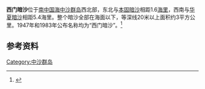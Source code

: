 {{Infobox Islands
| plural = yes
| name             =西门暗沙
| image name       = 
| image caption    = 
| image size       = 
| locator map      = {{Location map|South China Sea|lat=15.96666|long=114.05|central|300px}}
| map_custom       = yes
| native name      = 
| native name link = 
| other_names         = 
| location         = [[南中国海|南中国海]]
| coordinates      = {{Coord|15|58|N|114|03|E|display=inline,title}}
| archipelago      = [[中沙群岛|中沙群岛]]
| total islands    = 
| major islands    = 
| area             =
| length           =
| width            =
| coastline        =
| highest mount    = 
| elevation        = 
}} 
'''西门暗沙'''位于[[南中国海|南中国海]][[中沙群岛|中沙群岛]]西北部，东北与[[本固暗沙|本固暗沙]]相距1.6[[海里|海里]]，西南与[[华夏暗沙|华夏暗沙]]相距5.4海里。整个暗沙全部在海面以下，等深线20米以上面积约3平方公里。1947年和1983年公布名称均为“西门暗沙”。<ref>{{cite book zh |author=广东省地名委员会 |title=《南海诸岛地名资料汇编》 |format=M |edition=1 |location=广州 |publisher=广东省地图出版社 |date=1987 |pages=187|id= ISBN 80522-023-9}}</ref>

==参考资料==
{{reflist}}

{{有争议的地区小作品}}
{{South China Sea Islands}}

[[Category:中沙群岛|Category:中沙群岛]]